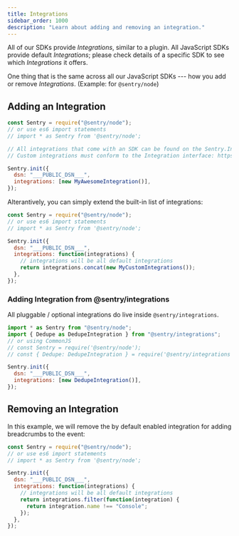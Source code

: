 ```yaml
---
title: Integrations
sidebar_order: 1000
description: "Learn about adding and removing an integration."
---
```


All of our SDKs provide _Integrations_, similar to a plugin. All JavaScript SDKs provide default _Integrations_; please check details of a specific SDK to see which _Integrations_ it offers.

One thing that is the same across all our JavaScript SDKs --- how you add or remove _Integrations_. (Example: for `@sentry/node`)

## Adding an Integration

```javascript
const Sentry = require("@sentry/node");
// or use es6 import statements
// import * as Sentry from '@sentry/node';

// All integrations that come with an SDK can be found on the Sentry.Integrations object
// Custom integrations must conform to the Integration interface: https://github.com/getsentry/sentry-javascript/blob/master/packages/types/src/index.ts

Sentry.init({
  dsn: "___PUBLIC_DSN___",
  integrations: [new MyAwesomeIntegration()],
});
```

Alterantively, you can simply extend the built-in list of integrations:

```javascript
const Sentry = require("@sentry/node");
// or use es6 import statements
// import * as Sentry from '@sentry/node';

Sentry.init({
  dsn: "___PUBLIC_DSN___",
  integrations: function(integrations) {
    // integrations will be all default integrations
    return integrations.concat(new MyCustomIntegrations());
  },
});
```

### Adding Integration from @sentry/integrations

All pluggable / optional integrations do live inside `@sentry/integrations`.

```javascript
import * as Sentry from "@sentry/node";
import { Dedupe as DedupeIntegration } from "@sentry/integrations";
// or using CommonJS
// const Sentry = require('@sentry/node');
// const { Dedupe: DedupeIntegration } = require('@sentry/integrations');

Sentry.init({
  dsn: "___PUBLIC_DSN___",
  integrations: [new DedupeIntegration()],
});
```

## Removing an Integration

In this example, we will remove the by default enabled integration for adding breadcrumbs to the event:

```javascript
const Sentry = require("@sentry/node");
// or use es6 import statements
// import * as Sentry from '@sentry/node';

Sentry.init({
  dsn: "___PUBLIC_DSN___",
  integrations: function(integrations) {
    // integrations will be all default integrations
    return integrations.filter(function(integration) {
      return integration.name !== "Console";
    });
  },
});
```
